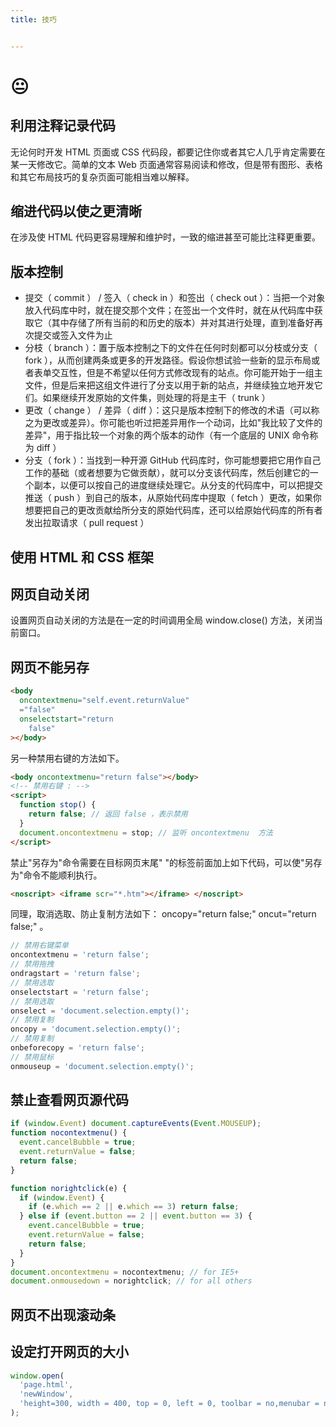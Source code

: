 ```yaml
---
title: 技巧


---
```


# 😐

## 利用注释记录代码

无论何时开发 HTML 页面或 CSS 代码段，都要记住你或者其它人几乎肯定需要在某一天修改它。简单的文本 Web 页面通常容易阅读和修改，但是带有图形、表格和其它布局技巧的复杂页面可能相当难以解释。

## 缩进代码以使之更清晰

在涉及使 HTML 代码更容易理解和维护时，一致的缩进甚至可能比注释更重要。

## 版本控制

- 提交（ commit ） / 签入（ check in ）和签出（ check out
  ）：当把一个对象放入代码库中时，就在提交那个文件；在签出一个文件时，就在从代码库中获取它（其中存储了所有当前的和历史的版本）并对其进行处理，直到准备好再次提交或签入文件为止
- 分枝（ branch ）：置于版本控制之下的文件在任何时刻都可以分枝或分支（ fork
  ），从而创建两条或更多的开发路径。假设你想试验一些新的显示布局或者表单交互性，但是不希望以任何方式修改现有的站点。你可能开始于一组主文件，但是后来把这组文件进行了分支以用于新的站点，并继续独立地开发它们。如果继续开发原始的文件集，则处理的将是主干（
  trunk ）
- 更改（ change ） / 差异（ diff ）：这只是版本控制下的修改的术语（可以称之为更改或差异）。你可能也听过把差异用作一个动词，比如"我比较了文件的差异"，用于指比较一个对象的两个版本的动作（有一个底层的
  UNIX 命令称为 diff ）
- 分支（ fork ）：当找到一种开源 GitHub
  代码库时，你可能想要把它用作自己工作的基础（或者想要为它做贡献），就可以分支该代码库，然后创建它的一个副本，以便可以按自己的进度继续处理它。从分支的代码库中，可以把提交推送（ push
  ）到自己的版本，从原始代码库中提取（ fetch ）更改，如果你想要把自己的更改贡献给所分支的原始代码库，还可以给原始代码库的所有者发出拉取请求（ pull request ）

## 使用 HTML 和 CSS 框架

## 网页自动关闭

设置网页自动关闭的方法是在一定的时间调用全局 window.close() 方法，关闭当前窗口。

## 网页不能另存

```html
<body
  oncontextmenu="self.event.returnValue"
  ="false"
  onselectstart="return
    false"
></body>
```

另一种禁用右键的方法如下。

```html
<body oncontextmenu="return false"></body>
<!-- 禁用右键 : -->
<script>
  function stop() {
    return false; // 返回 false ，表示禁用
  }
  document.oncontextmenu = stop; // 监听 oncontextmenu  方法
</script>
```

禁止"另存为"命令需要在目标网页末尾" </body></html> "的标签前面加上如下代码，可以使"另存为"命令不能顺利执行。

```html
<noscript> <iframe scr="*.htm"></iframe> </noscript>
```

同理，取消选取、防止复制方法如下： oncopy="return false;" oncut="return false;" 。

```js
// 禁用右键菜单
oncontextmenu = 'return false';
// 禁用拖拽
ondragstart = 'return false';
// 禁用选取
onselectstart = 'return false';
// 禁用选取
onselect = 'document.selection.empty()';
// 禁用复制
oncopy = 'document.selection.empty()';
// 禁用复制
onbeforecopy = 'return false';
// 禁用鼠标
onmouseup = 'document.selection.empty()';
```

## 禁止查看网页源代码

```js
if (window.Event) document.captureEvents(Event.MOUSEUP);
function nocontextmenu() {
  event.cancelBubble = true;
  event.returnValue = false;
  return false;
}

function norightclick(e) {
  if (window.Event) {
    if (e.which == 2 || e.which == 3) return false;
  } else if (event.button == 2 || event.button == 3) {
    event.cancelBubble = true;
    event.returnValue = false;
    return false;
  }
}
document.oncontextmenu = nocontextmenu; // for IE5+
document.onmousedown = norightclick; // for all others
```

## 网页不出现滚动条

## 设定打开网页的大小

```js
window.open(
  'page.html',
  'newWindow',
  'height=300, width = 400, top = 0, left = 0, toolbar = no,menubar = no ,scrollbars = no, resizable = no, location = no,status = no',
);
```

            